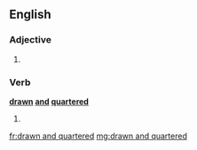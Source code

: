 ==English==

===Adjective===
{{infl|en|adjective|head=[[drawn]] [[and]] [[quartered]]}}

# {{alternative form of|[[hanged, drawn and quartered]]}}

===Verb===
'''[[drawn]] [[and]] [[quartered]]'''

# {{past participle of|[[draw and quarter]]}}

[[fr:drawn and quartered]]
[[mg:drawn and quartered]]